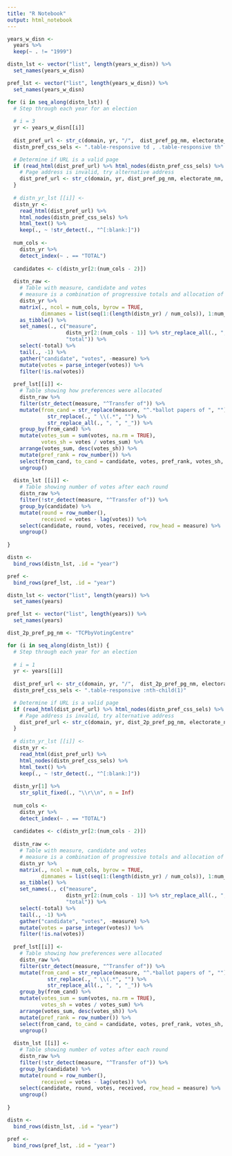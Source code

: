 ```yaml
---
title: "R Notebook"
output: html_notebook
---
```




```r

years_w_disn <-
  years %>% 
  keep(~ . != "1999")

distn_lst <- vector("list", length(years_w_disn)) %>% 
  set_names(years_w_disn)

pref_lst <- vector("list", length(years_w_disn)) %>% 
  set_names(years_w_disn)

for (i in seq_along(distn_lst)) {
  # Step through each year for an election
  
  # i = 3
  yr <- years_w_disn[[i]]
  
  dist_pref_url <- str_c(domain, yr, "/",  dist_pref_pg_nm, electorate_nm, "District.html", sep = "")
  distn_pref_css_sels <- ".table-responsive td , .table-responsive th"

  # Determine if URL is a valid page
  if (read_html(dist_pref_url) %>% html_nodes(distn_pref_css_sels) %>% length() == 0) {
    # Page address is invalid, try alternative address
    dist_pref_url <- str_c(domain, yr, dist_pref_pg_nm, electorate_nm, "District.html", sep = "")
  }
  
  # distn_yr_lst [[i]] <-
  distn_yr <-
    read_html(dist_pref_url) %>% 
    html_nodes(distn_pref_css_sels) %>% 
    html_text() %>% 
    keep(., ~ !str_detect(., "^[:blank:]"))
  
  num_cols <- 
    distn_yr %>% 
    detect_index(~ . == "TOTAL")
  
  candidates <- c(distn_yr[2:(num_cols - 2)])
  
  distn_raw <-
    # Table with measure, candidate and votes
    # measure is a combination of progressive totals and allocation of preferences
    distn_yr %>% 
    matrix(., ncol = num_cols, byrow = TRUE,
           dimnames = list(seq(1:(length(distn_yr) / num_cols)), 1:num_cols)) %>% 
    as_tibble() %>% 
    set_names(., c("measure", 
                   distn_yr[2:(num_cols - 1)] %>% str_replace_all(., ", ", "_"),
                   "total")) %>% 
    select(-total) %>% 
    tail(., -1) %>% 
    gather("candidate", "votes", -measure) %>% 
    mutate(votes = parse_integer(votes)) %>% 
    filter(!is.na(votes))
  
  pref_lst[[i]] <-
    # Table showing how preferences were allocated
    distn_raw %>% 
    filter(str_detect(measure, "^Transfer of")) %>% 
    mutate(from_cand = str_replace(measure, "^.*ballot papers of ", "") %>% 
             str_replace(., " \\(.*", "") %>% 
             str_replace_all(., ", ", "_")) %>% 
    group_by(from_cand) %>% 
    mutate(votes_sum = sum(votes, na.rm = TRUE),
           votes_sh = votes / votes_sum) %>% 
    arrange(votes_sum, desc(votes_sh)) %>% 
    mutate(pref_rank = row_number()) %>% 
    select(from_cand, to_cand = candidate, votes, pref_rank, votes_sh, votes_sum, row_head = measure) %>% 
    ungroup()
  
  distn_lst [[i]] <- 
    # Table showing number of votes after each round
    distn_raw %>% 
    filter(!str_detect(measure, "^Transfer of")) %>% 
    group_by(candidate) %>% 
    mutate(round = row_number(),
           received = votes - lag(votes)) %>% 
    select(candidate, round, votes, received, row_head = measure) %>% 
    ungroup()
  
}

distn <- 
  bind_rows(distn_lst, .id = "year") 

pref <-
  bind_rows(pref_lst, .id = "year")

```


```r

distn_lst <- vector("list", length(years)) %>% 
  set_names(years)

pref_lst <- vector("list", length(years)) %>% 
  set_names(years)

dist_2p_pref_pg_nm <- "TCPbyVotingCentre"

for (i in seq_along(distn_lst)) {
  # Step through each year for an election
  
  # i = 1
  yr <- years[[i]]
  
  dist_pref_url <- str_c(domain, yr, "/",  dist_2p_pref_pg_nm, electorate_nm, "District.html", sep = "")
  distn_pref_css_sels <- ".table-responsive :nth-child(1)"

  # Determine if URL is a valid page
  if (read_html(dist_pref_url) %>% html_nodes(distn_pref_css_sels) %>% length() == 0) {
    # Page address is invalid, try alternative address
    dist_pref_url <- str_c(domain, yr, dist_2p_pref_pg_nm, electorate_nm, "District.html", sep = "")
  }
  
  # distn_yr_lst [[i]] <-
  distn_yr <-
    read_html(dist_pref_url) %>% 
    html_nodes(distn_pref_css_sels) %>% 
    html_text() %>% 
    keep(., ~ !str_detect(., "^[:blank:]"))
  
  distn_yr[1] %>% 
    str_split_fixed(., "\\r\\n", n = Inf)
  
  num_cols <- 
    distn_yr %>% 
    detect_index(~ . == "TOTAL")
  
  candidates <- c(distn_yr[2:(num_cols - 2)])
  
  distn_raw <-
    # Table with measure, candidate and votes
    # measure is a combination of progressive totals and allocation of preferences
    distn_yr %>% 
    matrix(., ncol = num_cols, byrow = TRUE,
           dimnames = list(seq(1:(length(distn_yr) / num_cols)), 1:num_cols)) %>% 
    as_tibble() %>% 
    set_names(., c("measure", 
                   distn_yr[2:(num_cols - 1)] %>% str_replace_all(., ", ", "_"),
                   "total")) %>% 
    select(-total) %>% 
    tail(., -1) %>% 
    gather("candidate", "votes", -measure) %>% 
    mutate(votes = parse_integer(votes)) %>% 
    filter(!is.na(votes))
  
  pref_lst[[i]] <-
    # Table showing how preferences were allocated
    distn_raw %>% 
    filter(str_detect(measure, "^Transfer of")) %>% 
    mutate(from_cand = str_replace(measure, "^.*ballot papers of ", "") %>% 
             str_replace(., " \\(.*", "") %>% 
             str_replace_all(., ", ", "_")) %>% 
    group_by(from_cand) %>% 
    mutate(votes_sum = sum(votes, na.rm = TRUE),
           votes_sh = votes / votes_sum) %>% 
    arrange(votes_sum, desc(votes_sh)) %>% 
    mutate(pref_rank = row_number()) %>% 
    select(from_cand, to_cand = candidate, votes, pref_rank, votes_sh, votes_sum, row_head = measure) %>% 
    ungroup()
  
  distn_lst [[i]] <- 
    # Table showing number of votes after each round
    distn_raw %>% 
    filter(!str_detect(measure, "^Transfer of")) %>% 
    group_by(candidate) %>% 
    mutate(round = row_number(),
           received = votes - lag(votes)) %>% 
    select(candidate, round, votes, received, row_head = measure) %>% 
    ungroup()
  
}

distn <- 
  bind_rows(distn_lst, .id = "year") 

pref <-
  bind_rows(pref_lst, .id = "year")

```